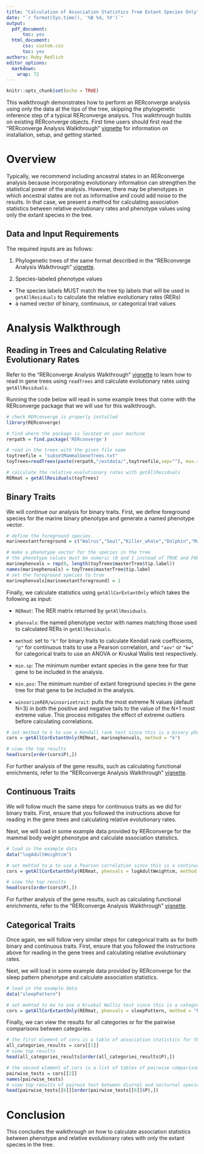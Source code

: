 ```yaml
---
title: "Calculation of Association Statistics from Extant Species Only"
date: "`r format(Sys.time(), '%B %d, %Y')`"
output: 
  pdf_document:
      toc: yes
  html_document:
      css: custom.css
      toc: yes
authors: Ruby Redlich 
editor_options: 
  markdown: 
    wrap: 72
---
```


```r
knitr::opts_chunk$set(echo = TRUE)
```

\newpage

This walkthrough demonstrates how to perform an RERconverge analysis
using only the data at the tips of the tree, skipping the phylogenetic
inference step of a typical RERconverge analysis. This walkthrough
builds on existing RERconverge objects. First time users should first
read the "RERconverge Analysis Walkthrough"
[vignette](https://github.com/nclark-lab/RERconverge/blob/master/vignettes/BioinformaticsRERconvergeSupp_old.pdf)
for information on installation, setup, and getting started.

# Overview

Typically, we recommend including ancestral states in an RERconverge
analysis because incorporating evolutionary information can strengthen
the statistical power of the analysis. However, there may be phenotypes
in which ancestral states are not as informative and could add noise to
the results. In that case, we present a method for calculating
association statistics between relative evolutionary rates and phenotype
values using only the extant species in the tree.

## Data and Input Requirements

The required inputs are as follows:

1.  Phylogenetic trees of the same format described in the "RERconverge
    Analysis Walkthrough"
    [vignette](https://github.com/nclark-lab/RERconverge/blob/master/vignettes/BioinformaticsRERconvergeSupp_old.pdf).

2.  Species-labeled phenotype values

-   The species labels MUST match the tree tip labels that will be used
    in `getAllResiduals` to calculate the relative evolutionary rates
    (RERs)
-   a named vector of binary, continuous, or categorical trait values

# Analysis Walkthrough

## Reading in Trees and Calculating Relative Evolutionary Rates

Refer to the "RERconverge Analysis Walkthrough"
[vignette](https://github.com/nclark-lab/RERconverge/blob/master/vignettes/BioinformaticsRERconvergeSupp_old.pdf)
to learn how to read in gene trees using `readTrees` and calculate
evolutionary rates using `getAllResiduals`.

Running the code below will read in some example trees that come with
the RERconverge package that we will use for this walkthrough.

```r
# check RERconverge is properly installed
library(RERconverge)

# find where the package is located on your machine
rerpath = find.package('RERconverge')

# read in the trees with the given file name
toytreefile = "subsetMammalGeneTrees.txt" 
toyTrees=readTrees(paste(rerpath,"/extdata/",toytreefile,sep=""), max.read = 200)

# calculate the relative evolutionary rates with getAllResiduals
RERmat = getAllResiduals(toyTrees)
```

## Binary Traits

We will continue our analysis for binary traits. First, we define
foreground species for the marine binary phenotype and generate a named
phenotype vector.

```r
# define the foreground species
marineextantforeground = c("Walrus","Seal","Killer_whale","Dolphin","Manatee")

# make a phenotype vector for the species in the tree
# the phenotype values must be numeric (0 and 1 instead of TRUE and FALSE)
marinephenvals = rep(0, length(toyTrees$masterTree$tip.label))
names(marinephenvals) = toyTrees$masterTree$tip.label
# set the foreground species to true
marinephenvals[marineextantforeground] = 1
```

Finally, we calculate statistics using `getAllCorExtantOnly` which takes
the following as input:

-   `RERmat`: The RER matrix returned by `getAllResiduals`.

-   `phenvals`: the named phenotype vector with names matching those
    used to calculated RERs in `getAllResiduals`.

-   `method`: set to `"k"` for binary traits to calculate Kendall rank
    coefficients, `"p"` for continuous traits to use a Pearson
    correlation, and `"aov"` or `"kw"` for categorical traits to use an
    ANOVA or Kruskal Wallis test respectively.

-   `min.sp`: The minimum number extant species in the gene tree for
    that gene to be included in the analysis.

-   `min.pos`: The minimum number of extant foreground species in the
    gene tree for that gene to be included in the analysis.

-   `winsorizeRER/winsorizetrait`: pulls the most extreme N values
    (default N=3) in both the positive and negative tails to the value
    of the N+1 most extreme value. This process mitigates the effect of
    extreme outliers before calculating correlations.

```r
# set method to k to use a Kendall rank test since this is a binary phenotype
cors = getAllCorExtantOnly(RERmat, marinephenvals, method = "k")

# view the top results
head(cors[order(cors$P),])
```

For further analysis of the gene results, such as calculating functional
enrichments, refer to the "RERconverge Analysis Walkthrough"
[vignette](https://github.com/nclark-lab/RERconverge/blob/master/vignettes/BioinformaticsRERconvergeSupp_old.pdf).

## Continuous Traits

We will follow much the same steps for continuous traits as we did for
binary traits. First, ensure that you followed the instructions above
for reading in the gene trees and calculating relative evolutionary
rates.

Next, we will load in some example data provided by RERconverge for the
mammal body weight phenotype and calculate association statistics.

```r
# load in the example data
data("logAdultWeightcm")

# set mehtod to p to use a Pearson correlation since this is a continuous phenotype
cors = getAllCorExtantOnly(RERmat, phenvals = logAdultWeightcm, method = "p")

# view the top results
head(cors[order(cors$P),])
```

For further analysis of the gene results, such as calculating functional
enrichments, refer to the "RERconverge Analysis Walkthrough"
[vignette](https://github.com/nclark-lab/RERconverge/blob/master/vignettes/BioinformaticsRERconvergeSupp_old.pdf).

## Categorical Traits

Once again, we will follow very similar steps for categorical traits as
for both binary and continuous traits. First, ensure that you followed
the instructions above for reading in the gene trees and calculating
relative evolutionary rates.

Next, we will load in some example data provided by RERconverge for the
sleep pattern phenotype and calculate association statistics.

```r
# load in the example data
data("sleepPattern")

# set mehtod to kw to use a Kruskal Wallis test since this is a categorical phenotype
cors = getAllCorExtantOnly(RERmat, phenvals = sleepPattern, method = "kw")
```

Finally, we can view the results for all categories or for the pairwise
comparisons between categories.

```r
# the first element of cors is a table of association statistics for the Kruskal Wallis or ANOVA test across categories
all_categories_results = cors[[1]]
# view top results
head(all_categories_results[order(all_categories_results$P),])

# the second element of cors is a list of tables of pairwise comparisons between categories
pairwise_tests = cors[[2]]
names(pairwise_tests)
# view top results of pairwie test between diurnal and nocturnal species
head(pairwise_tests[[6]][order(pairwise_tests[[6]]$P),])
```

# Conclusion

This concludes the walkthrough on how to calculate association
statistics between phenotype and relative evolutionary rates with only
the extant species in the tree.
